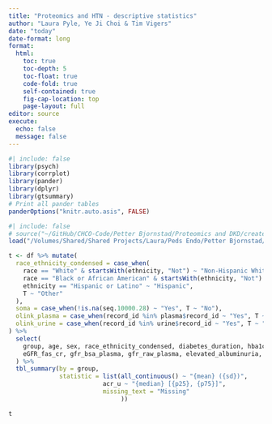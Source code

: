 ```yaml
---
title: "Proteomics and HTN - descriptive statistics"
author: "Laura Pyle, Ye Ji Choi & Tim Vigers"
date: "today"
date-format: long
format:
  html:
    toc: true
    toc-depth: 5
    toc-float: true
    code-fold: true
    self-contained: true
    fig-cap-location: top
    page-layout: full
editor: source
execute:
  echo: false
  message: false
---
```


```r
#| include: false
library(psych)
library(corrplot)
library(pander)
library(dplyr)
library(gtsummary)
# Print all pander tables
panderOptions("knitr.auto.asis", FALSE)
```

```r
#| include: false
# source("~/GitHub/CHCO-Code/Petter Bjornstad/Proteomics and DKD/create_today_dkd_analysis_dataset.R")
load("/Volumes/Shared/Shared Projects/Laura/Peds Endo/Petter Bjornstad/Proteomics and HTN/Data_Cleaned/analysis_dataset.RData")
```

```r
t <- df %>% mutate(
  race_ethnicity_condensed = case_when(
    race == "White" & startsWith(ethnicity, "Not") ~ "Non-Hispanic White",
    race == "Black or African American" & startsWith(ethnicity, "Not") ~ "Non-Hispanic Black",
    ethnicity == "Hispanic or Latino" ~ "Hispanic",
    T ~ "Other"
  ),
  soma = case_when(!is.na(seq.10000.28) ~ "Yes", T ~ "No"),
  olink_plasma = case_when(record_id %in% plasma$record_id ~ "Yes", T ~ "No"),
  olink_urine = case_when(record_id %in% urine$record_id ~ "Yes", T ~ "No")
) %>% 
  select(
    group, age, sex, race_ethnicity_condensed, diabetes_duration, hba1c, bmi, acr_u, sbp, dbp, map,
    eGFR_fas_cr, gfr_bsa_plasma, gfr_raw_plasma, elevated_albuminuria, htn, soma, olink_plasma, olink_urine
  ) %>% 
  tbl_summary(by = group,
              statistic = list(all_continuous() ~ "{mean} ({sd})",
                          acr_u ~ "{median} [{p25}, {p75}]",
                          missing_text = "Missing"
                               ))

```

```r
t
```

